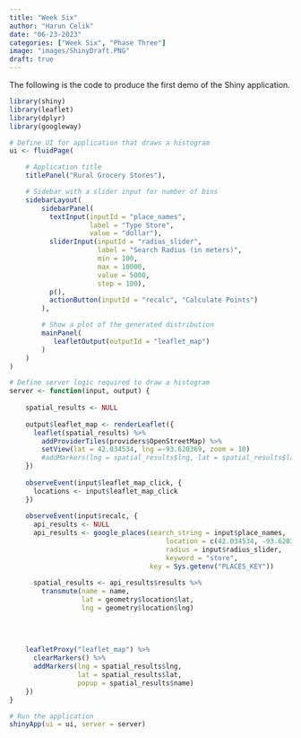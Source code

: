 ```yaml
---
title: "Week Six"
author: "Harun Celik"
date: "06-23-2023"
categories: ["Week Six", "Phase Three"]
image: "images/ShinyDraft.PNG"
draft: true
---
```


The following is the code to produce the first demo of the Shiny application.

```r
library(shiny)
library(leaflet)
library(dplyr)
library(googleway)

# Define UI for application that draws a histogram
ui <- fluidPage(

    # Application title
    titlePanel("Rural Grocery Stores"),

    # Sidebar with a slider input for number of bins 
    sidebarLayout(
        sidebarPanel(
          textInput(inputId = "place_names", 
                    label = "Type Store", 
                    value = "dollar"),
          sliderInput(inputId = "radius_slider", 
                      label = "Search Radius (in meters)", 
                      min = 100, 
                      max = 10000, 
                      value = 5000, 
                      step = 100),
          p(),
          actionButton(inputId = "recalc", "Calculate Points")
        ),

        # Show a plot of the generated distribution
        mainPanel(
           leafletOutput(outputId = "leaflet_map")
        )
    )
)

# Define server logic required to draw a histogram
server <- function(input, output) {
    
    spatial_results <- NULL
  
    output$leaflet_map <- renderLeaflet({
      leaflet(spatial_results) %>%
        addProviderTiles(providers$OpenStreetMap) %>%
        setView(lat = 42.034534, lng =-93.620369, zoom = 10)
        #addMarkers(lng = spatial_results$lng, lat = spatial_results$lat)
    })
    
    observeEvent(input$leaflet_map_click, {
      locations <- input$leaflet_map_click
    })
    
    observeEvent(input$recalc, {
      api_results <- NULL
      api_results <- google_places(search_string = input$place_names, 
                                       location = c(42.034534, -93.620369), 
                                       radius = input$radius_slider, 
                                       keyword = "store", 
                                   key = Sys.getenv("PLACES_KEY"))
      
      spatial_results <- api_results$results %>% 
        transmute(name = name, 
                  lat = geometry$location$lat, 
                  lng = geometry$location$lng)
        
    
    
    
    leafletProxy("leaflet_map") %>%
      clearMarkers() %>%
      addMarkers(lng = spatial_results$lng, 
                 lat = spatial_results$lat,
                 popup = spatial_results$name)
    })
}

# Run the application 
shinyApp(ui = ui, server = server)
```
